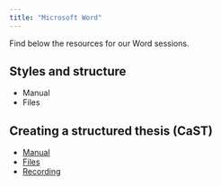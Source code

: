 ```yaml
---
title: "Microsoft Word"
---
```


Find below the resources for our Word sessions.

## Styles and structure

* Manual
* Files

## Creating a structured thesis (CaST)

* [Manual](https://github.com/uqlibrary/technology-training-assets/raw/master/Word/cast_word.pdf)
* [Files](https://github.com/uqlibrary/technology-training-assets/raw/master/Word/Word_CaST.zip)
* [Recording](https://youtu.be/Q-Dxg8fIPYg)
